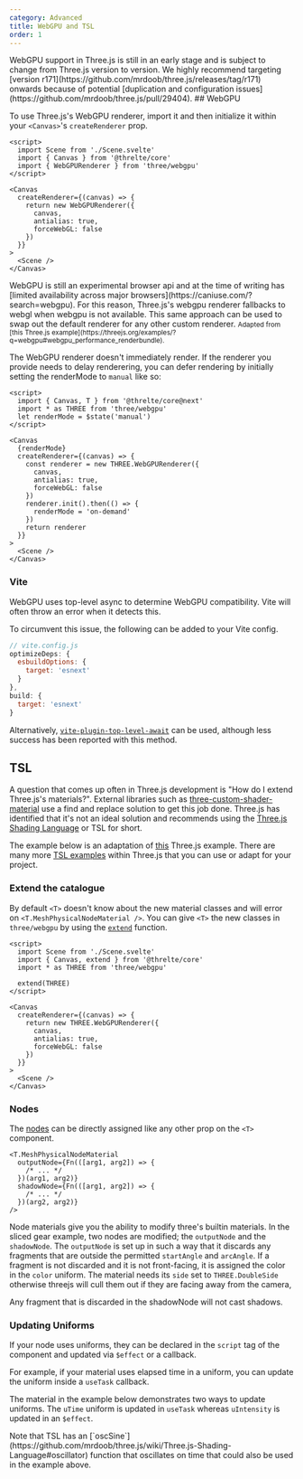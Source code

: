 ```yaml
---
category: Advanced
title: WebGPU and TSL
order: 1
---
```


<Tip type="warning">
  WebGPU support in Three.js is still in an early stage and is subject to change from Three.js
  version to version.
</Tip>
<Tip type="warning">
  We highly recommend targeting [version r171](https://github.com/mrdoob/three.js/releases/tag/r171)
  onwards because of potential [duplication and configuration
  issues](https://github.com/mrdoob/three.js/pull/29404).
</Tip>
## WebGPU

To use Three.js's WebGPU renderer, import it and then initialize it within your
`<Canvas>`'s `createRenderer` prop.

```svelte title="App.svelte" {4}+ {8-14}+
<script>
  import Scene from './Scene.svelte'
  import { Canvas } from '@threlte/core'
  import { WebGPURenderer } from 'three/webgpu'
</script>

<Canvas
  createRenderer={(canvas) => {
    return new WebGPURenderer({
      canvas,
      antialias: true,
      forceWebGL: false
    })
  }}
>
  <Scene />
</Canvas>
```

<Tip type="note">
  WebGPU is still an experimental browser api and at the time of writing has [limited availability across major browsers](https://caniuse.com/?search=webgpu). For this reason, Three.js's webgpu renderer
  fallbacks to webgl when webgpu is not available.
</Tip>
<Tip type="tip">
  This same approach can be used to swap out the default renderer for any other custom renderer.
</Tip>

<Example path="renderers/WebGPU" />

<small>
  Adapted from [this Three.js
  example](https://threejs.org/examples/?q=webgpu#webgpu_performance_renderbundle).
</small>

The WebGPU renderer doesn't immediately render. If the renderer you provide needs to delay renderering, you
can defer rendering by initially setting the renderMode to `manual` like so:

```svelte title="App.svelte"
<script>
  import { Canvas, T } from '@threlte/core@next'
  import * as THREE from 'three/webgpu'
  let renderMode = $state('manual')
</script>

<Canvas
  {renderMode}
  createRenderer={(canvas) => {
    const renderer = new THREE.WebGPURenderer({
      canvas,
      antialias: true,
      forceWebGL: false
    })
    renderer.init().then(() => {
      renderMode = 'on-demand'
    })
    return renderer
  }}
>
  <Scene />
</Canvas>
```

### Vite

WebGPU uses top-level async to determine WebGPU compatibility. Vite
will often throw an error when it detects this.

To circumvent this issue, the following can be added to your Vite config.

```js
// vite.config.js
optimizeDeps: {
  esbuildOptions: {
    target: 'esnext'
  }
},
build: {
  target: 'esnext'
}
```

Alternatively,
[`vite-plugin-top-level-await`](https://github.com/Menci/vite-plugin-top-level-await)
can be used, although less success has been reported with this method.

## TSL

A question that comes up often in Three.js development is "How do I extend Three.js's materials?".
External libraries such as [three-custom-shader-material](https://www.npmjs.com/package/three-custom-shader-material)
use a find and replace solution to get this job done. Three.js has identified
that it's not an ideal solution and recommends using the [Three.js Shading Language](https://github.com/mrdoob/three.js/wiki/Three.js-Shading-Language) or TSL for short.

The example below is an adaptation of [this](https://threejs.org/examples/?q=tsl#webgpu_tsl_angular_slicing)
Three.js example. There are many more [TSL examples](https://threejs.org/examples/?q=tsl)
within Three.js that you can use or adapt for your project.

<Example path="shaders/slice/main" />

### Extend the catalogue

By default `<T>` doesn't know about the new material classes and will
error on `<T.MeshPhysicalNodeMaterial />`. You can give `<T>`
the new classes in `three/webgpu` by using the [`extend`](/docs/reference/core/t#extending-the-default-component-catalogue)
function.

```svelte title="App.svelte" {3-4}+ {6}+
<script>
  import Scene from './Scene.svelte'
  import { Canvas, extend } from '@threlte/core'
  import * as THREE from 'three/webgpu'

  extend(THREE)
</script>

<Canvas
  createRenderer={(canvas) => {
    return new THREE.WebGPURenderer({
      canvas,
      antialias: true,
      forceWebGL: false
    })
  }}
>
  <Scene />
</Canvas>
```

### Nodes

The [nodes](https://github.com/mrdoob/three.js/wiki/Three.js-Shading-Language#nodematerial) can be directly assigned like any other prop on the `<T>` component.

```svelte
<T.MeshPhysicalNodeMaterial
  outputNode={Fn(([arg1, arg2]) => {
    /* ... */
  })(arg1, arg2)}
  shadowNode={Fn(([arg1, arg2]) => {
    /* ... */
  })(arg2, arg2)}
/>
```

Node materials give you the ability to modify three's builtin materials.
In the sliced gear example, two nodes are modified; the `outputNode` and the `shadowNode`.
The `outputNode` is set up in such a way that it discards any fragments that are
outside the permitted `startAngle` and `arcAngle`. If a fragment is not discarded and
it is not front-facing, it is assigned the color in the `color` uniform. The material
needs its `side` set to `THREE.DoubleSide` otherwise threejs will cull them out if they are facing away
from the camera,

Any fragment that is discarded in the shadowNode will not cast shadows.

### Updating Uniforms

If your node uses uniforms, they can be declared in the `script` tag of
the component and updated via `$effect` or a callback.

For example, if your material uses elapsed time in a uniform, you can update the
uniform inside a `useTask` callback.

The material in the example below demonstrates two ways to update uniforms. The `uTime` uniform
is updated in `useTask` whereas `uIntensity` is updated in an `$effect`.

<Example path="shaders/slice/updatingUniforms" />

<Tip type="info">
  Note that TSL has an
  [`oscSine`](https://github.com/mrdoob/three.js/wiki/Three.js-Shading-Language#oscillator) function
  that oscillates on time that could also be used in the example above.
</Tip>
